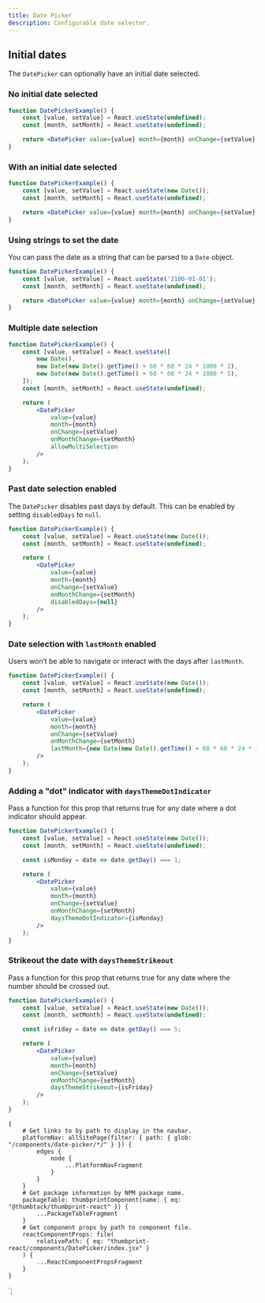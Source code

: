 ```yaml
---
title: Date Picker
description: Configurable date selector.
---
```



<ComponentHeader data={props.data} />

## Initial dates

The `DatePicker` can optionally have an initial date selected.

### No initial date selected

```jsx
function DatePickerExample() {
    const [value, setValue] = React.useState(undefined);
    const [month, setMonth] = React.useState(undefined);

    return <DatePicker value={value} month={month} onChange={setValue} onMonthChange={setMonth} />;
}
```

### With an initial date selected

```jsx
function DatePickerExample() {
    const [value, setValue] = React.useState(new Date());
    const [month, setMonth] = React.useState(undefined);

    return <DatePicker value={value} month={month} onChange={setValue} onMonthChange={setMonth} />;
}
```

### Using strings to set the date

You can pass the date as a string that can be parsed to a `Date` object.

```jsx
function DatePickerExample() {
    const [value, setValue] = React.useState('2100-01-01');
    const [month, setMonth] = React.useState(undefined);

    return <DatePicker value={value} month={month} onChange={setValue} onMonthChange={setMonth} />;
}
```

### Multiple date selection

```jsx
function DatePickerExample() {
    const [value, setValue] = React.useState([
        new Date(),
        new Date(new Date().getTime() + 60 * 60 * 24 * 1000 * 2),
        new Date(new Date().getTime() + 60 * 60 * 24 * 1000 * 5),
    ]);
    const [month, setMonth] = React.useState(undefined);

    return (
        <DatePicker
            value={value}
            month={month}
            onChange={setValue}
            onMonthChange={setMonth}
            allowMultiSelection
        />
    );
}
```

### Past date selection enabled

The `DatePicker` disables past days by default. This can be enabled by setting `disabledDays` to `null`.

```jsx
function DatePickerExample() {
    const [value, setValue] = React.useState(new Date());
    const [month, setMonth] = React.useState(undefined);

    return (
        <DatePicker
            value={value}
            month={month}
            onChange={setValue}
            onMonthChange={setMonth}
            disabledDays={null}
        />
    );
}
```

### Date selection with `lastMonth` enabled

Users won’t be able to navigate or interact with the days after `lastMonth`.

```jsx
function DatePickerExample() {
    const [value, setValue] = React.useState(new Date());
    const [month, setMonth] = React.useState(undefined);

    return (
        <DatePicker
            value={value}
            month={month}
            onChange={setValue}
            onMonthChange={setMonth}
            lastMonth={new Date(new Date().getTime() + 60 * 60 * 24 * 1000 * 60)}
        />
    );
}
```

### Adding a "dot" indicator with `daysThemeDotIndicator`

Pass a function for this prop that returns true for any date where a dot indicator should appear.

```jsx
function DatePickerExample() {
    const [value, setValue] = React.useState(new Date());
    const [month, setMonth] = React.useState(undefined);

    const isMonday = date => date.getDay() === 1;

    return (
        <DatePicker
            value={value}
            month={month}
            onChange={setValue}
            onMonthChange={setMonth}
            daysThemeDotIndicator={isMonday}
        />
    );
}
```

### Strikeout the date with `daysThemeStrikeout`

Pass a function for this prop that returns true for any date where the number should be crossed out.

```jsx
function DatePickerExample() {
    const [value, setValue] = React.useState(new Date());
    const [month, setMonth] = React.useState(undefined);

    const isFriday = date => date.getDay() === 5;

    return (
        <DatePicker
            value={value}
            month={month}
            onChange={setValue}
            onMonthChange={setMonth}
            daysThemeStrikeout={isFriday}
        />
    );
}
```

<ComponentFooter data={props.data} />

    {
        # Get links to by path to display in the navbar.
        platformNav: allSitePage(filter: { path: { glob: "/components/date-picker/*/" } }) {
            edges {
                node {
                    ...PlatformNavFragment
                }
            }
        }
        # Get package information by NPM package name.
        packageTable: thumbprintComponent(name: { eq: "@thumbtack/thumbprint-react" }) {
            ...PackageTableFragment
        }
        # Get component props by path to component file.
        reactComponentProps: file(
            relativePath: { eq: "thumbprint-react/components/DatePicker/index.jsx" }
        ) {
            ...ReactComponentPropsFragment
        }
    }
`;
